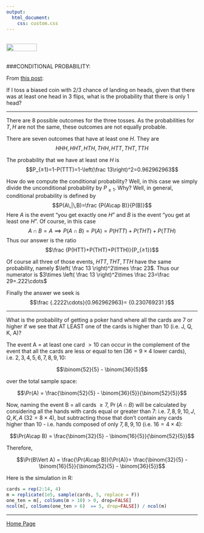 ```yaml
---
output: 
  html_document:
    css: custom.css
---
```


<br>
<a href="http://rinterested.github.io/statistics/index.html">
<img HEIGHT="20" WIDTH="80" src="https://cloud.githubusercontent.com/assets/9312897/10556783/a27a26fa-745c-11e5-9b1a-2d5bd737387a.PNG"></a>
<br><br>

###CONDITIONAL PROBABILITY:
<br>

From [this post](http://math.stackexchange.com/q/2055674/152225):

If I toss a biased coin with $2/3$ chance of landing on heads, given that there was at least one head in $3$ flips, what is the probability that there is only $1$ head?

----

There are $8$ possible outcomes for the three tosses.  As the probabilities for $T,H$ are not the same, these outcomes are not equally probable.

There are seven outcomes that have at least one $H$.  They are $$HHH,HHT,HTH,THH,HTT,THT,TTH$$

The probability that we have at least one $H$ is $$P_{≥1}=1-P(TTT)=1-\left(\frac 13\right)^2=0.962962963$$

How do we compute the conditional probability?  Well, in this case we simply divide the unconditional probability by $P_{≥1}$.  Why?  Well, in general, conditional probability is defined by $$P(A\,|\,B)=\frac {P(A\cap B)}{P(B)}$$ Here $A$ is the event "you get exactly one $H$"  and $B$ is the event "you get at least one $H$".  Of course, in this case $$A\cap B=A\implies P(A\cap B)=P(A)=P(HTT)+P(THT)+P(TTH)$$  Thus our answer is the ratio $$\frac {P(HTT)+P(THT)+P(TTH)}{P_{≥1}}$$

Of course all three of those events, $HTT,THT,TTH$ have the same probability, namely $\left( \frac 13 \right)^2\times \frac 23$.  Thus our numerator is $3\times \left( \frac 13 \right)^2\times \frac 23=\frac 29=.222\cdots$  

Finally the answer we seek is $$\frac {.2222\cdots}{0.962962963}= {0.230769231
}$$

---

What is the probability of getting a poker hand where all the cards are $7$ or higher if we see that AT LEAST one of the cards is higher than $10$ (i.e. $\text{J, Q, K, A}$)?

The event $\text{A = at least one card }>10$ can occur in the complement of the event that all the cards are less or equal to ten ($36=9\times 4$ lower cards), i.e. $2,3,4,5,6,7,8,9,10:$

$$\binom{52}{5} - \binom{36}{5}$$

over the total sample space:

$$\Pr(A) = \frac{\binom{52}{5} - \binom{36}{5}}{\binom{52}{5}}$$

Now, naming the event $\text{B = all cards }\geq 7$, $\Pr(A\cap B)$ will be calculated by considering all the hands with cards equal or greater than $7$: i.e. $7,8,9,10,J,Q,K,A$ ($32 = 8 \times 4$), but subtracting those that don't contain any cards higher than $10$ - i.e. hands composed of only $7,8,9,10$ (i.e. $16 =4 \times 4$):

$$\Pr(A\cap B) = \frac{\binom{32}{5} - \binom{16}{5}}{\binom{52}{5}}$$

Therefore,

$$\Pr(B\Vert A) = \frac{\Pr(A\cap B)}{\Pr(A)}= \frac{\binom{32}{5} - \binom{16}{5}}{\binom{52}{5} - \binom{36}{5}}$$

Here is the simulation in R:


```r
cards = rep(2:14, 4)
m = replicate(1e5, sample(cards, 5, replace = F))
one_ten = m[, colSums(m > 10) > 0, drop=FALSE]
ncol(m[, colSums(one_ten > 6)  == 5, drop=FALSE]) / ncol(m)
```


---

<a href="http://rinterested.github.io/statistics/index.html">Home Page</a>
